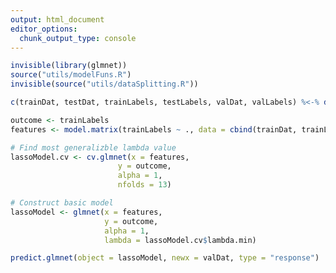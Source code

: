 ```yaml
---
output: html_document
editor_options: 
  chunk_output_type: console
---
```

```r
invisible(library(glmnet))
source("utils/modelFuns.R")
invisible(source("utils/dataSplitting.R"))

c(trainDat, testDat, trainLabels, testLabels, valDat, valLabels) %<-% dataGen(nom = F, validation = T, mat = F)
```

```r
outcome <- trainLabels
features <- model.matrix(trainLabels ~ ., data = cbind(trainDat, trainLabels))
```

```r
# Find most generalizble lambda value
lassoModel.cv <- cv.glmnet(x = features, 
                        y = outcome,
                        alpha = 1,
                        nfolds = 13)

# Construct basic model
lassoModel <- glmnet(x = features,
                     y = outcome,
                     alpha = 1, 
                     lambda = lassoModel.cv$lambda.min)

```

```r
predict.glmnet(object = lassoModel, newx = valDat, type = "response")
```

